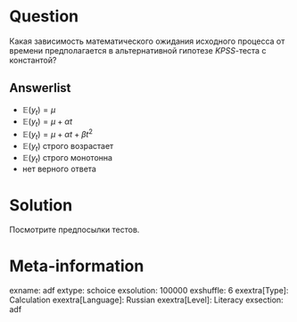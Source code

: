 Question
========

Какая зависимость математического ожидания исходного процесса от времени предполагается в альтернативной гипотезе $KPSS$-теста с константой?


Answerlist
----------
* $\mathbb{E}(y_t) = \mu$
* $\mathbb{E}(y_t) = \mu + \alpha t$
* $\mathbb{E}(y_t) = \mu + \alpha t + \beta t^2$
* $\mathbb{E}(y_t)$ строго возрастает 
* $\mathbb{E}(y_t)$ строго монотонна 
* нет верного ответа

Solution
========

Посмотрите предпосылки тестов.

Meta-information
================
exname: adf
extype: schoice
exsolution: 100000
exshuffle: 6
exextra[Type]: Calculation
exextra[Language]: Russian
exextra[Level]: Literacy
exsection: adf
